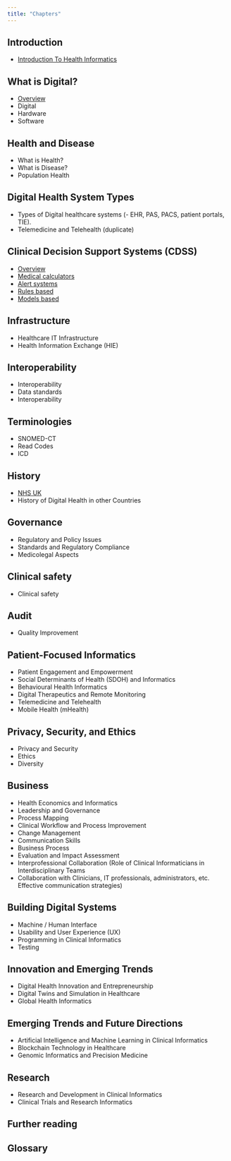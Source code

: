 ```yaml
---
title: "Chapters"
---
```



## Introduction

* [Introduction To Health Informatics](/chapters/introduction/index.qmd)


## What is Digital?

* [Overview](/chapters/what-is-digital/index.qmd)
* Digital
* Hardware
* Software


## Health and Disease

* What is Health?
* What is Disease?
* Population Health


## Digital Health System Types

* Types of Digital healthcare systems (- EHR, PAS, PACS, patient portals, TIE).
* Telemedicine and Telehealth (duplicate)


## Clinical Decision Support Systems (CDSS)

* [Overview](/chapters/decision-support/index.qmd)
* [Medical calculators](/chapters/decision-support/medical-calculators.qmd)
* [Alert systems](/chapters/decision-support/alert-systems.qmd)
* [Rules based](/chapters/decision-support/rules-based.qmd)
* [Models based](/chapters/decision-support/models-based.qmd)


## Infrastructure

* Healthcare IT Infrastructure
* Health Information Exchange (HIE)


## Interoperability

* Interoperability
* Data standards
* Interoperability

 
## Terminologies

* SNOMED-CT
* Read Codes
* ICD


## History

* [NHS UK](./timeline/england/index.qmd)
* History of Digital Health in other Countries


## Governance

* Regulatory and Policy Issues
* Standards and Regulatory Compliance
* Medicolegal Aspects


## Clinical safety

* Clinical safety


## Audit

* Quality Improvement


## Patient-Focused Informatics

* Patient Engagement and Empowerment
* Social Determinants of Health (SDOH) and Informatics
* Behavioural Health Informatics
* Digital Therapeutics and Remote Monitoring
* Telemedicine and Telehealth
* Mobile Health (mHealth)


## Privacy, Security, and Ethics

* Privacy and Security
* Ethics
* Diversity


## Business

* Health Economics and Informatics
* Leadership and Governance
* Process Mapping
* Clinical Workflow and Process Improvement
* Change Management
* Communication Skills
* Business Process
* Evaluation and Impact Assessment
* Interprofessional Collaboration (Role of Clinical Informaticians in Interdisciplinary Teams
* Collaboration with Clinicians, IT professionals, administrators, etc. Effective communication strategies)


## Building Digital Systems

* Machine / Human Interface
* Usability and User Experience (UX)
* Programming in Clinical Informatics
* Testing


## Innovation and Emerging Trends

* Digital Health Innovation and Entrepreneurship
* Digital Twins and Simulation in Healthcare
* Global Health Informatics


## Emerging Trends and Future Directions

* Artificial Intelligence and Machine Learning in Clinical Informatics
* Blockchain Technology in Healthcare
* Genomic Informatics and Precision Medicine


## Research 

* Research and Development in Clinical Informatics
* Clinical Trials and Research Informatics


## Further reading


## Glossary

</body></html>